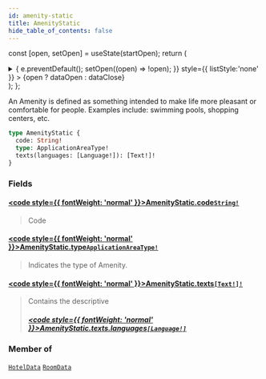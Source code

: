 ```yaml
---
id: amenity-static
title: AmenityStatic
hide_table_of_contents: false
---
```






const [open, setOpen] = useState(startOpen);
return (
<details {...(open ? { open: true } : {})} className="details" style={{ border:'none', boxShadow:'none', background:'var(--ifm-background-color)' }}>
<summary
onClick={(e) => {
e.preventDefault();
setOpen((open) => !open);
}}
style={{ listStyle:'none' }} >
{open ? dataOpen : dataClose}
</summary>
{open && children}
</details>
);
};

An Amenity is defined as something intended to make life more pleasant or comfortable for people. Examples include: swimming pools, shopping centers, etc.

```graphql
type AmenityStatic {
  code: String!
  type: ApplicationAreaType!
  texts(languages: [Language!]): [Text!]!
}
```

### Fields

#### [<code style={{ fontWeight: 'normal' }}>AmenityStatic.<b>code</b></code>](#)<Bullet />[`String!`](/api/scalars/string) <Badge class="badge badge--secondary" text="non-null"/> <Badge class="badge badge--secondary" text="scalar"/>

> Code

#### [<code style={{ fontWeight: 'normal' }}>AmenityStatic.<b>type</b></code>](#)<Bullet />[`ApplicationAreaType!`](/api/enums/application-area-type) <Badge class="badge badge--secondary" text="non-null"/> <Badge class="badge badge--secondary" text="enum"/>

> Indicates the type of Amenity.

#### [<code style={{ fontWeight: 'normal' }}>AmenityStatic.<b>texts</b></code>](#)<Bullet />[`[Text!]!`](/api/objects/text) <Badge class="badge badge--secondary" text="non-null"/> <Badge class="badge badge--secondary" text="object"/>

> Contains the descriptive
>
> ##### [<code style={{ fontWeight: 'normal' }}>AmenityStatic.texts.<b>languages</b></code>](#)<Bullet />[`[Language!]`](/api/scalars/language) <Badge class="badge badge--secondary" text="list"/> <Badge class="badge badge--secondary" text="scalar"/>

### Member of

[`HotelData`](/api/objects/hotel-data) <Badge class="badge badge--secondary" text="object"/><Bullet />[`RoomData`](/api/objects/room-data) <Badge class="badge badge--secondary" text="object"/>
